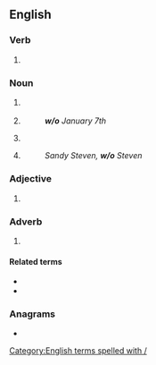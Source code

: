 {{also|Appendix:Variations of "wo"}}
==English==

===Verb===
{{head|en|verb}}
# {{lb|en|finance|insurance}} {{abbreviation of|en|write off}}

===Noun===
{{en-noun|!}}

# {{lb|en|sport}} {{abbreviation of|en|walkover}}
#{{lb|en|scheduling}} {{abbreviation of|en|[[week]] of}}
#: '''''w/o''' January 7th''
#{{lb|en|finance|insurance}} {{abbreviation of|en|write-off}}
# {{abbreviation of|en|[[wife]] [[of]]}}
#: ''Sandy Steven, '''w/o''' Steven''

===Adjective===
{{head|en|verb}}
# {{lb|en|chemistry}} {{abbreviation of|en|[[emulsion]] of water in oil}}

===Adverb===
{{en-adv|-}}

# {{abbreviation of|en|without}}

====Related terms====
* {{l|en|w/}}
* {{l|en|w/i}}

===Anagrams===
* {{anagrams|en|a=ow|'ow|ow}}

[[Category:English terms spelled with /]]